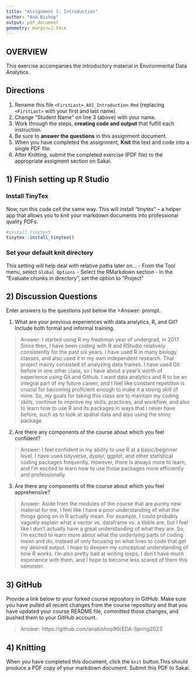 ```yaml
---
title: "Assignment 1: Introduction"
author: "Ana Bishop"
output: pdf_document
geometry: margin=2.54cm
---
```


## OVERVIEW

This exercise accompanies the introductory material in Environmental Data Analytics. 

## Directions
1.  Rename this file `<FirstLast>_A01_Introduction.Rmd` (replacing `<FirstLast>` with your first and last name).
2.  Change "Student Name" on line 3 (above) with your name.
3.  Work through the steps, **creating code and output** that fulfill each instruction.
4.  Be sure to **answer the questions** in this assignment document.
5.  When you have completed the assignment, **Knit** the text and code into a single PDF file.
6.  After Knitting, submit the completed exercise (PDF file) to the appropriate assigment section on Sakai.


## 1) Finish setting up R Studio

### Install TinyTex
Now, run this code cell the same way. This will install "tinytex" -- a helper app that allows you to knit your markdown documents into professional quality PDFs.
```r
#install tinytext
tinytex::install_tinytex()
```

### Set your default knit directory
This setting will help deal with relative paths later on...
 - From the Tool menu, select `Global Options`
 - Select the RMarkdown section
 - In the "Evaluate chunks in directory", set the option to "Project"


## 2) Discussion Questions
Enter answers to the questions just below the >Answer: prompt.

1. What are your previous experiences with data analytics, R, and Git? Include both formal and informal training.

> Answer: 
I started using R my freshman year of undergrad, in 2017. Since then, I have been coding with R and RStudio relatively consistently for the past six years. I have used R in many biology classes, and also used it in my own independent research. That project mainly consisted of analyzing data frames. I have used Git before in one other class, so I have about a year's worth of experience using Git and Github. I want data analytics and R to be an integral part of my future career, and I feel like constant repetition is crucial for becoming proficient enough to make it a strong skill of mine. So, my goals for taking this class are to maintain my coding skills, continue to improve my skills, practices, and workflow, and also to learn how to use R and its packages in ways that I never have before, such as to look at spatial data and also using the shiny package. 

2. Are there any components of the course about which you feel confident?

> Answer: 
I feel confident in my ability to use R at a basic/beginner level. I have used tidyverse, dyplyr, ggplot, and other statistical coding packages frequently. However, there is always more to learn, and I'm excited to learn how to use those packages more efficiently and professionally.

3. Are there any components of the course about which you feel apprehensive?

> Answer: 
Aside from the modules of the course that are purely new material for me, I feel like I have a poor understanding of what the things going on in R actually mean. For example, I could probably vaguely explain what a vector vs. dataframe vs. a tibble are, but I feel like I don't actually have a great understanding of what they are. So, I'm excited to learn more about what the underlying parts of coding mean and do, instead of only focusing on what lines to code that get my desired output. I hope to deepen my conceptual understanding of how R works. I'm also pretty bad at writing loops, I don't have much experience with them, and I hope to become less scared of them this semester. 


## 3) GitHub

Provide a link below to your forked course repository in GitHub. Make sure you have pulled all recent changes from the course repository and that you have updated your course README file, committed those changes, and pushed them to your GitHub account. 

> Answer:
https://github.com/anabishop99/EDA-Spring2023

## 4) Knitting
When you have completed this document, click the `knit` button.This should produce a PDF copy of your markdown document. Submit this PDF to Sakai. 

